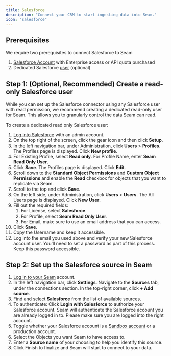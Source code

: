 ```yaml
---
title: Salesforce
description: "Connect your CRM to start ingesting data into Seam."
icon: "salesforce"
---
```


## Prerequisites

We require two prerequisites to connect Salesforce to Seam

1. [Salesforce Account](https://login.salesforce.com/) with Enterprise access or API quota purchased
2. Dedicated Salesforce [user](https://help.salesforce.com/s/articleView?id=adding_new_users.htm&type=5&language=en_US) (optional)

## Step 1: (Optional, Recommended) Create a read-only Salesforce user

While you can set up the Salesforce connector using any Salesforce user with read permission, we recommend creating a dedicated read-only user for Seam. This allows you to granularly control the data Seam can read.

To create a dedicated read only Salesforce user:

1. [Log into Salesforce](https://login.salesforce.com/) with an admin account.
2. On the top right of the screen, click the gear icon and then click **Setup**.
3. In the left navigation bar, under Administration, click **Users** > **Profiles**. The Profiles page is displayed. Click **New profile**.
4. For Existing Profile, select **Read only**. For Profile Name, enter **Seam Read Only User**.
5. Click **Save**. The Profiles page is displayed. Click **Edit**.
6. Scroll down to the **Standard Object Permissions** and **Custom Object Permissions** and enable the **Read** checkbox for objects that you want to replicate via Seam.
7. Scroll to the top and click **Save**.
8. On the left side, under Administration, click **Users** > **Users**. The All Users page is displayed. Click **New User**.
9. Fill out the required fields:
   1. For License, select **Salesforce**.
   2. For Profile, select **Seam Read Only User**.
   3. For Email, make sure to use an email address that you can access.
10. Click **Save**.
11. Copy the Username and keep it accessible.
12. Log into the email you used above and verify your new Salesforce account user. You'll need to set a password as part of this process. Keep this password accessible.

## Step 2: Set up the Salesforce source in Seam

1. [Log in to your Seam](https://app.getseam.ai/) account.
2. In the left navigation bar, click **Settings**. Navigate to the **Sources** tab, under the connections section. In the top-right corner, click **+ Add source**.
3. Find and select **Salesforce** from the list of available sources.
4. To authenticate: Click **Login with Salesforce** to authorize your Salesforce account. Seam will authenticate the Salesforce account you are already logged in to. Please make sure you are logged into the right account.
5. Toggle whether your Salesforce account is a [Sandbox account](https://help.salesforce.com/s/articleView?id=sf.deploy_sandboxes_parent.htm&type=5) or a production account.
6. Select the Objects you want Seam to have access to.
7. Enter a **Source name** of your choosing to help you identify this source.
8. Click Finish to finalize and Seam will start to connect to your data.
